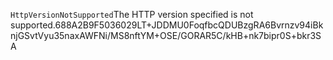 <?xml version="1.0" encoding="UTF-8"?><Error><Code>HttpVersionNotSupported</Code><Message>The HTTP version specified is not supported.</Message><RequestId>688A2B9F5036029</RequestId><HostId>LT+JDDMU0FoqfbcQDUBzgRA6Bvrnzv94iBknjGSvtVyu35naxAWFNi/MS8nftYM+OSE/GORAR5C/kHB+nk7bipr0S+bkr3SA</HostId></Error>